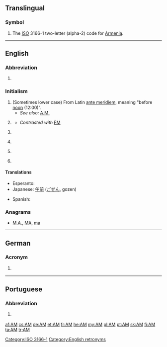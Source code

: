 {{also|Appendix:Variations of "am"}}
==Translingual==

===Symbol===
{{head|mul|symbol}}
# The [[ISO]] 3166-1 two-letter (alpha-2) code for [[Armenia]].

[[Category:ISO 3166-1]]

----

==English==
{{wikipedia|AM}}

===Abbreviation===
{{en-abbreviation}}

# {{abbreviation of|Amazonas}} {{gloss|This is a state of [[Brazil]].}}

===Initialism===
{{en-initialism}}

# (Sometimes lower case) From Latin [[ante meridiem]], meaning "before [[noon]] (12:00)".
#* ''See also:'' [[A.M.]]
# {{communication}} {{initialism of|amplitude modulation|Amplitude Modulation}}
#* ''Contrasted with'' [[FM]]
# {{education}} {{initialism of|Artium Magister}}
# {{education}} {{initialism of|Master of Arts}}
# {{politics|UK}} {{initialism of|Assembly Member}} {{gloss|A title similar to [[MP]], placed after the name of a Member of the Welsh National Assembly.}}
# {{property law}} {{initialism of|Automated Mapping}} {{gloss|Used in conjunction with Facilities Managements abbreviations (AM/FM).}}

====Translations====
{{trans-top|before noon}}
* Esperanto: {{t-|eo|a.t.m.|xs=Esperanto}}
* Japanese: [[午前]] ([[ごぜん]], gozen)
{{trans-mid}}
* Spanish: {{t-|es|AM}}
{{trans-bottom}}

===Anagrams===
* [[M.A.#English|M.A.]], [[MA#English|MA]], [[ma#English|ma]]

[[Category:English retronyms]]

----

==German==

===Acronym===
{{de-acronym|g=n}}

# {{software|development|lang=de}} {{acronym of|w:de:Anwendungsmanagement|Anwendungsmanagement|lang=de}}

----

==Portuguese==

===Abbreviation===
{{pt-abbreviation}}

# {{governance|lang=pt}} {{abbreviation of|Amazonas|lang=pt}} {{gloss|a Brazilian state}}

[[af:AM]]
[[cs:AM]]
[[de:AM]]
[[et:AM]]
[[fr:AM]]
[[he:AM]]
[[my:AM]]
[[pl:AM]]
[[pt:AM]]
[[sk:AM]]
[[fi:AM]]
[[ta:AM]]
[[tr:AM]]